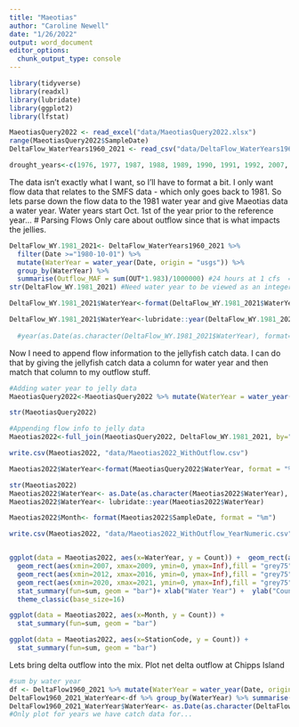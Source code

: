 ```yaml
---
title: "Maeotias"
author: "Caroline Newell"
date: "1/26/2022"
output: word_document
editor_options: 
  chunk_output_type: console
---
```

```r
library(tidyverse)
library(readxl)
library(lubridate)
library(ggplot2)
library(lfstat)

MaeotiasQuery2022 <- read_excel("data/MaeotiasQuery2022.xlsx")
range(MaeotiasQuery2022$SampleDate)
DeltaFlow_WaterYears1960_2021 <- read_csv("data/DeltaFlow_WaterYears1960_2021.csv")

drought_years<-c(1976, 1977, 1987, 1988, 1989, 1990, 1991, 1992, 2007, 2008, 2009, 2012, 2013, 2014, 2015, 2016, 2020, 2021) #data from: https://water.ca.gov/water-basics/drought  and Peter (2020, 2021)
```
The data isn't exactly what I want, so I'll have to format a bit. I only want flow data that relates to the SMFS data - which only goes back to 1981. So lets parse down the flow data to the 1981 water year and give Maeotias data a water year. Water years start Oct. 1st of the year prior to the reference year...
# Parsing Flows
Only care about outflow since that is what impacts the jellies.
```r
DeltaFlow_WY.1981_2021<- DeltaFlow_WaterYears1960_2021 %>% 
  filter(Date >="1980-10-01") %>% 
  mutate(WaterYear = water_year(Date, origin = "usgs")) %>% 
  group_by(WaterYear) %>% 
  summarise(Outflow_MAF = sum(OUT*1.983)/1000000) #24 hours at 1 cfs  = 1.983 acre feet
str(DeltaFlow_WY.1981_2021) #Need water year to be viewed as an integer.

DeltaFlow_WY.1981_2021$WaterYear<-format(DeltaFlow_WY.1981_2021$WaterYear, format = "%Y")

DeltaFlow_WY.1981_2021$WaterYear<-lubridate::year(DeltaFlow_WY.1981_2021$WaterYear)
  
  #year(as.Date(as.character(DeltaFlow_WY.1981_2021$WaterYear), format="%Y")) #Recognizing year as number I guess.
```

Now I need to append flow information to the jellyfish catch data. I can do that by giving the jellyfish catch data a column for water year and then match that column to my outflow stuff.
```r
#Adding water year to jelly data
MaeotiasQuery2022<-MaeotiasQuery2022 %>% mutate(WaterYear = water_year(SampleDate, origin = "usgs"))

str(MaeotiasQuery2022)

#Appending flow info to jelly data
Maeotias2022<-full_join(MaeotiasQuery2022, DeltaFlow_WY.1981_2021, by="WaterYear") #Lovely! Write that up!

write.csv(Maeotias2022, "data/Maeotias2022_WithOutflow.csv")

Maeotias2022$WaterYear<-format(MaeotiasQuery2022$WaterYear, format = "%Y")
```

```r
str(Maeotias2022)
Maeotias2022$WaterYear<- as.Date(as.character(Maeotias2022$WaterYear), format = "%Y")
Maeotias2022$WaterYear<- lubridate::year(Maeotias2022$WaterYear)

Maeotias2022$Month<- format(Maeotias2022$SampleDate, format = "%m")

write.csv(Maeotias2022, "data/Maeotias2022_WithOutflow_YearNumeric.csv")


ggplot(data = Maeotias2022, aes(x=WaterYear, y = Count)) +  geom_rect(aes(xmin=1987, xmax=1992, ymin=0, ymax=Inf),fill = "grey75", alpha = .1) +
  geom_rect(aes(xmin=2007, xmax=2009, ymin=0, ymax=Inf),fill = "grey75", alpha = .1) +
  geom_rect(aes(xmin=2012, xmax=2016, ymin=0, ymax=Inf),fill = "grey75", alpha = .1)+
  geom_rect(aes(xmin=2020, xmax=2021, ymin=0, ymax=Inf),fill = "grey75", alpha = .1)+
  stat_summary(fun=sum, geom = "bar")+ xlab("Water Year") +  ylab("Count") + ggtitle("SMFS Total Catch of M. marginata")+ scale_x_continuous(breaks=c(1980, 1990, 2000, 2010, 2020))+
  theme_classic(base_size=16) 

ggplot(data = Maeotias2022, aes(x=Month, y = Count)) +
  stat_summary(fun=sum, geom = "bar")

ggplot(data = Maeotias2022, aes(x=StationCode, y = Count)) +
  stat_summary(fun=sum, geom = "bar")
```

Lets bring delta outflow into the mix. Plot net delta outflow at Chipps Island
```r
#sum by water year
df <- DeltaFlow1960_2021 %>% mutate(WaterYear = water_year(Date, origin = "usgs"))
DeltaFlow1960_2021_WaterYear<-df %>% group_by(WaterYear) %>% summarise(Outflow_MAF = sum(OUT*1.983)/1000000) #24 hours at 1 cfs  = 1.983 acre feet
DeltaFlow1960_2021_WaterYear$WaterYear<- as.Date(as.character(DeltaFlow1960_2021_WaterYear$WaterYear), format="%Y")
#Only plot for years we have catch data for...

```